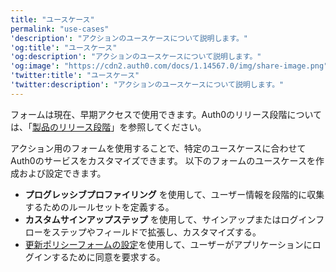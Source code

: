 ---
title: "ユースケース"
permalink: "use-cases"
'description': "アクションのユースケースについて説明します。"
'og:title': "ユースケース"
'og:description': "アクションのユースケースについて説明します。"
'og:image': "https://cdn2.auth0.com/docs/1.14567.0/img/share-image.png"
'twitter:title': "ユースケース"
'twitter:description': "アクションのユースケースについて説明します。"
---

<Warning>

フォームは現在、早期アクセスで使用できます。Auth0のリリース段階については、「[製品のリリース段階](/docs/ja-jp/troubleshoot/product-lifecycle/product-release-stages)」を参照してください。

</Warning>

アクション用のフォームを使用することで、特定のユースケースに合わせてAuth0のサービスをカスタマイズできます。
以下のフォームのユースケースを作成および設定できます。

* **プログレッシブプロファイリング** を使用して、ユーザー情報を段階的に収集するためのルールセットを定義する。
* **カスタムサインアップステップ** を使用して、サインアップまたはログインフローをステップやフィールドで拡張し、カスタマイズする。
* [更新ポリシーフォームの設定](https://sus.auth0.com/docs/contentful/7ZaefQOyKukQKq8p31lTS)を使用して、ユーザーがアプリケーションにログインするために同意を要求する。